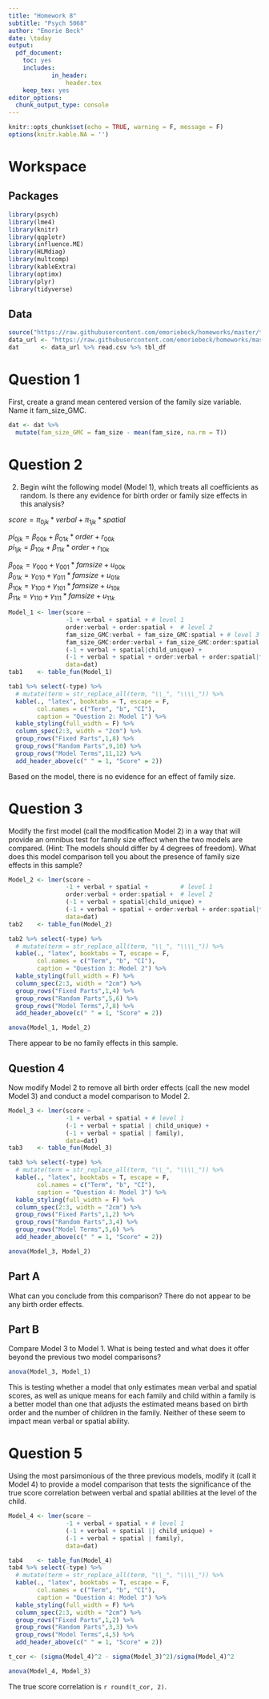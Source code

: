 ```yaml
---
title: "Homework 8"
subtitle: "Psych 5068"
author: "Emorie Beck"
date: \today
output: 
  pdf_document:
    toc: yes
    includes:
            in_header:
                header.tex
    keep_tex: yes
editor_options: 
  chunk_output_type: console
---
```


```r
knitr::opts_chunk$set(echo = TRUE, warning = F, message = F)
options(knitr.kable.NA = '')
```

# Workspace

## Packages
```r
library(psych)
library(lme4)
library(knitr)
library(qqplotr)
library(influence.ME)
library(HLMdiag)
library(multcomp)
library(kableExtra)
library(optimx)
library(plyr)
library(tidyverse)
```

## Data
```r
source("https://raw.githubusercontent.com/emoriebeck/homeworks/master/table_fun.R")
data_url <- "https://raw.githubusercontent.com/emoriebeck/homeworks/master/homework8/iq(2).csv"
dat      <- data_url %>% read.csv %>% tbl_df 
```

# Question 1
First, create a grand mean centered version of the family size variable. Name it fam\_size\_GMC.

```r
dat <- dat %>%
  mutate(fam_size_GMC = fam_size - mean(fam_size, na.rm = T))
```


# Question 2

2. Begin wiht the following model (Model 1), which treats all coefficients as random. Is there any evidence for birth order or family size effects in this analysis?

$score = \pi_{0jk}*verbal + \pi_{1jk}*spatial$  

$pi_{0jk} = \beta_{00k} + \beta_{01k}*order + r_{00k}$  
$pi_{1jk} = \beta_{10k} + \beta_{11k}*order + r_{10k}$  

$\beta_{00k} = \gamma_{000} + \gamma_{001}*famsize + u_{00k}$  
$\beta_{01k} = \gamma_{010} + \gamma_{011}*famsize + u_{01k}$  
$\beta_{10k} = \gamma_{100} + \gamma_{101}*famsize + u_{10k}$  
$\beta_{11k} = \gamma_{110} + \gamma_{111}*famsize + u_{11k}$  

```r
Model_1 <- lmer(score ~ 
                -1 + verbal + spatial + # level 1
                order:verbal + order:spatial +  # level 2
                fam_size_GMC:verbal + fam_size_GMC:spatial + # level 3
                fam_size_GMC:order:verbal + fam_size_GMC:order:spatial + # level 3
                (-1 + verbal + spatial|child_unique) +
                (-1 + verbal + spatial + order:verbal + order:spatial|family),
                data=dat) 
tab1    <- table_fun(Model_1)

tab1 %>% select(-type) %>%
  # mutate(term = str_replace_all(term, "\\_", "\\\\_")) %>%
  kable(., "latex", booktabs = T, escape = F,
        col.names = c("Term", "b", "CI"),
        caption = "Question 2: Model 1") %>%
  kable_styling(full_width = F) %>%
  column_spec(2:3, width = "2cm") %>%
  group_rows("Fixed Parts",1,8) %>%
  group_rows("Random Parts",9,10) %>%
  group_rows("Model Terms",11,12) %>%
  add_header_above(c(" " = 1, "Score" = 2))
```

Based on the model, there is no evidence for an effect of family size. 


# Question 3 
Modify the first model (call the modification Model 2) in a way that will provide an omnibus test for family size effect when the two models are compared. (Hint: The models should differ by 4 degrees of freedom). What does this model comparison tell you about the presence of family size effects in this sample?

```r
Model_2 <- lmer(score ~ 
                -1 + verbal + spatial +         # level 1
                order:verbal + order:spatial +  # level 2
                (-1 + verbal + spatial|child_unique) +
                (-1 + verbal + spatial + order:verbal + order:spatial|family),
                data=dat) 
tab2    <- table_fun(Model_2)

tab2 %>% select(-type) %>%
  # mutate(term = str_replace_all(term, "\\_", "\\\\_")) %>%
  kable(., "latex", booktabs = T, escape = F,
        col.names = c("Term", "b", "CI"),
        caption = "Question 3: Model 2") %>%
  kable_styling(full_width = F) %>%
  column_spec(2:3, width = "2cm") %>%
  group_rows("Fixed Parts",1,4) %>%
  group_rows("Random Parts",5,6) %>%
  group_rows("Model Terms",7,8) %>%
  add_header_above(c(" " = 1, "Score" = 2))
```

```r
anova(Model_1, Model_2)
```

There appear to be no family effects in this sample.  

## Question 4
Now modify Model 2 to remove all birth order effects (call the new model Model 3) and conduct a model comparison to Model 2.

```r
Model_3 <- lmer(score ~ 
                -1 + verbal + spatial + # level 1
                (-1 + verbal + spatial | child_unique) +
                (-1 + verbal + spatial | family),
                data=dat) 
tab3    <- table_fun(Model_3)

tab3 %>% select(-type) %>%
  # mutate(term = str_replace_all(term, "\\_", "\\\\_")) %>%
  kable(., "latex", booktabs = T, escape = F,
        col.names = c("Term", "b", "CI"),
        caption = "Question 4: Model 3") %>%
  kable_styling(full_width = F) %>%
  column_spec(2:3, width = "2cm") %>%
  group_rows("Fixed Parts",1,2) %>%
  group_rows("Random Parts",3,4) %>%
  group_rows("Model Terms",5,6) %>%
  add_header_above(c(" " = 1, "Score" = 2))
```

```r
anova(Model_3, Model_2)
```

## Part A
What can you conclude from this comparison?
There do not appear to be any birth order effects. 

## Part B
Compare Model 3 to Model 1. What is being tested and what does it offer beyond the previous two model comparisons?
```r
anova(Model_3, Model_1)
```

This is testing whether a model that only estimates mean verbal and spatial scores, as well as unique means for each family and child within a family is a better model than one that adjusts the estimated means based on birth order and the number of children in the family. Neither of these seem to impact mean verbal or spatial ability. 

# Question 5
Using the most parsimonious of the three previous models, modify it (call it Model 4) to provide a model comparison that tests the significance of the true score correlation between verbal and spatial abilities at the level of the child.
```r
Model_4 <- lmer(score ~ 
                -1 + verbal + spatial + # level 1
                (-1 + verbal + spatial || child_unique) +
                (-1 + verbal + spatial | family),
                data=dat) 

tab4    <- table_fun(Model_4)
tab4 %>% select(-type) %>%
  # mutate(term = str_replace_all(term, "\\_", "\\\\_")) %>%
  kable(., "latex", booktabs = T, escape = F,
        col.names = c("Term", "b", "CI"),
        caption = "Question 4: Model 3") %>%
  kable_styling(full_width = F) %>%
  column_spec(2:3, width = "2cm") %>%
  group_rows("Fixed Parts",1,2) %>%
  group_rows("Random Parts",3,3) %>%
  group_rows("Model Terms",4,5) %>%
  add_header_above(c(" " = 1, "Score" = 2))

t_cor <- (sigma(Model_4)^2 - sigma(Model_3)^2)/sigma(Model_4)^2
```

```r
anova(Model_4, Model_3)
```

The true score correlation is `r round(t_cor, 2)`.  

